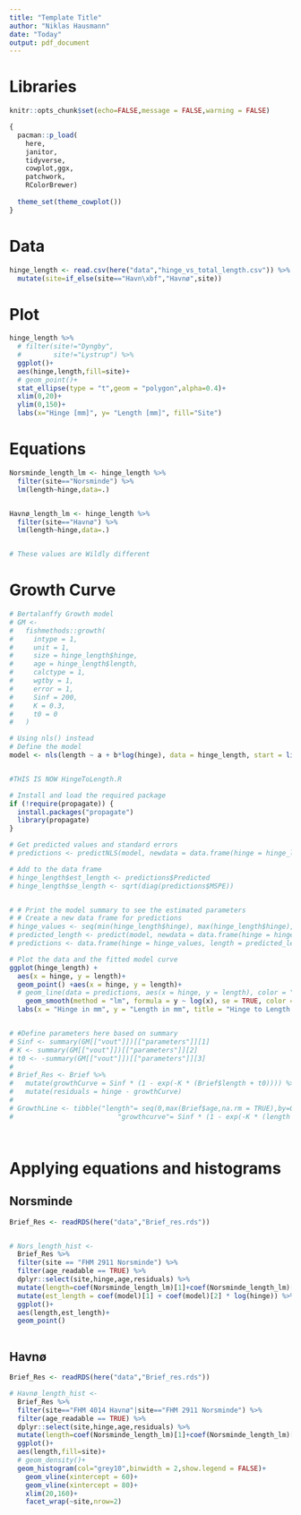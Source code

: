 ```yaml
---
title: "Template Title"
author: "Niklas Hausmann"
date: "Today"
output: pdf_document
---
```


# Libraries 
```r
knitr::opts_chunk$set(echo=FALSE,message = FALSE,warning = FALSE)

{
  pacman::p_load(
    here,
    janitor,
    tidyverse,
    cowplot,ggx,
    patchwork,
    RColorBrewer) 
  
  theme_set(theme_cowplot())
}
```

# Data

```r

hinge_length <- read.csv(here("data","hinge_vs_total_length.csv")) %>% 
  mutate(site=if_else(site=="Havn\xbf","Havnø",site))

```

# Plot
```r

hinge_length %>% 
  # filter(site!="Dyngby",
  #        site!="Lystrup") %>% 
  ggplot()+
  aes(hinge,length,fill=site)+
  # geom_point()+
  stat_ellipse(type = "t",geom = "polygon",alpha=0.4)+
  xlim(0,20)+
  ylim(0,150)+
  labs(x="Hinge [mm]", y= "Length [mm]", fill="Site")


```


# Equations

```r

Norsminde_length_lm <- hinge_length %>% 
  filter(site=="Norsminde") %>% 
  lm(length~hinge,data=.) 


Havnø_length_lm <- hinge_length %>% 
  filter(site=="Havnø") %>% 
  lm(length~hinge,data=.) 


# These values are Wildly different

```

# Growth Curve
```r


# Bertalanffy Growth model
# GM <-
#   fishmethods::growth(
#     intype = 1,
#     unit = 1,
#     size = hinge_length$hinge,
#     age = hinge_length$length,
#     calctype = 1,
#     wgtby = 1,
#     error = 1,
#     Sinf = 200,
#     K = 0.3,
#     t0 = 0
#   )

# Using nls() instead
# Define the model
model <- nls(length ~ a + b*log(hinge), data = hinge_length, start = list(a = 1, b = 0.1))


#THIS IS NOW HingeToLength.R

# Install and load the required package
if (!require(propagate)) {
  install.packages("propagate")
  library(propagate)
}

# Get predicted values and standard errors
# predictions <- predictNLS(model, newdata = data.frame(hinge = hinge_length$hinge))

# Add to the data frame
# hinge_length$est_length <- predictions$Predicted
# hinge_length$se_length <- sqrt(diag(predictions$MSPE))


# # Print the model summary to see the estimated parameters
# # Create a new data frame for predictions
# hinge_values <- seq(min(hinge_length$hinge), max(hinge_length$hinge), length.out = 100)
# predicted_length <- predict(model, newdata = data.frame(hinge = hinge_values))
# predictions <- data.frame(hinge = hinge_values, length = predicted_length)

# Plot the data and the fitted model curve
ggplot(hinge_length) +
  aes(x = hinge, y = length)+
  geom_point() +aes(x = hinge, y = length)+
  # geom_line(data = predictions, aes(x = hinge, y = length), color = "red") +
    geom_smooth(method = "lm", formula = y ~ log(x), se = TRUE, color = "black")+
  labs(x = "Hinge in mm", y = "Length in mm", title = "Hinge to Length Model Fit")


# #Define parameters here based on summary
# Sinf <- summary(GM[["vout"]])[["parameters"]][1]
# K <- summary(GM[["vout"]])[["parameters"]][2]
# t0 <- -summary(GM[["vout"]])[["parameters"]][3]
# 
# Brief_Res <- Brief %>%
#   mutate(growthCurve = Sinf * (1 - exp(-K * (Brief$length + t0)))) %>%
#   mutate(residuals = hinge - growthCurve) 
# 
# GrowthLine <- tibble("length"= seq(0,max(Brief$age,na.rm = TRUE),by=0.05),
#                          "growthcurve"= Sinf * (1 - exp(-K * (length + t0))))




```

# Applying equations and histograms
## Norsminde
```r

Brief_Res <- readRDS(here("data","Brief_res.rds"))


# Nors_length_hist <- 
  Brief_Res %>% 
  filter(site == "FHM 2911 Norsminde") %>% 
  filter(age_readable == TRUE) %>% 
  dplyr::select(site,hinge,age,residuals) %>% 
  mutate(length=coef(Norsminde_length_lm)[1]+coef(Norsminde_length_lm)[2]* hinge) %>% 
  mutate(est_length = coef(model)[1] + coef(model)[2] * log(hinge)) %>% 
  ggplot()+
  aes(length,est_length)+
  geom_point()



```

## Havnø
```r

Brief_Res <- readRDS(here("data","Brief_res.rds"))

# Havnø_length_hist <- 
  Brief_Res %>% 
  filter(site=="FHM 4014 Havnø"|site=="FHM 2911 Norsminde") %>%
  filter(age_readable == TRUE) %>% 
  dplyr::select(site,hinge,age,residuals) %>% 
  mutate(length=coef(Norsminde_length_lm)[1]+coef(Norsminde_length_lm)[2]* hinge) %>% 
  ggplot()+
  aes(length,fill=site)+
  # geom_density()+
  geom_histogram(col="grey10",binwidth = 2,show.legend = FALSE)+
    geom_vline(xintercept = 60)+
    geom_vline(xintercept = 80)+
    xlim(20,160)+
    facet_wrap(~site,nrow=2)

```
